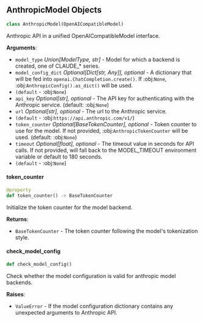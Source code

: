 <a id="camel.models.anthropic_model"></a>

<a id="camel.models.anthropic_model.AnthropicModel"></a>

## AnthropicModel Objects

```python
class AnthropicModel(OpenAICompatibleModel)
```

Anthropic API in a unified OpenAICompatibleModel interface.

**Arguments**:

- `model_type` _Union[ModelType, str]_ - Model for which a backend is
  created, one of CLAUDE_* series.
- `model_config_dict` _Optional[Dict[str, Any]], optional_ - A dictionary
  that will be fed into `openai.ChatCompletion.create()`.  If
  :obj:`None`, :obj:`AnthropicConfig().as_dict()` will be used.
- `(default` - :obj:`None`)
- `api_key` _Optional[str], optional_ - The API key for authenticating with
  the Anthropic service. (default: :obj:`None`)
- `url` _Optional[str], optional_ - The url to the Anthropic service.
- `(default` - :obj:`https://api.anthropic.com/v1/`)
- `token_counter` _Optional[BaseTokenCounter], optional_ - Token counter to
  use for the model. If not provided, :obj:`AnthropicTokenCounter`
  will be used. (default: :obj:`None`)
- `timeout` _Optional[float], optional_ - The timeout value in seconds for
  API calls. If not provided, will fall back to the MODEL_TIMEOUT
  environment variable or default to 180 seconds.
- `(default` - :obj:`None`)

<a id="camel.models.anthropic_model.AnthropicModel.token_counter"></a>

#### token\_counter

```python
@property
def token_counter() -> BaseTokenCounter
```

Initialize the token counter for the model backend.

**Returns**:

- `BaseTokenCounter` - The token counter following the model's
  tokenization style.

<a id="camel.models.anthropic_model.AnthropicModel.check_model_config"></a>

#### check\_model\_config

```python
def check_model_config()
```

Check whether the model configuration is valid for anthropic
model backends.

**Raises**:

- `ValueError` - If the model configuration dictionary contains any
  unexpected arguments to Anthropic API.

